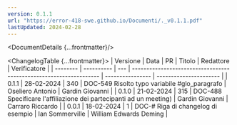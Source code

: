 ```yaml
---
version: 0.1.1
url: "https://error-418-swe.github.io/Documenti/._v0.1.1.pdf"
lastUpdated: 2024-02-28
---
```



<DocumentDetails {...frontmatter}/>

<ChangelogTable {...frontmatter}>
| Versione | Data       | PR  | Titolo                                                             | Redattore        | Verificatore           |
| -------- | ---------- | --- | ------------------------------------------------------------------ | ---------------- | ---------------------- |
| 0.1.1    | 28-02-2024 | 340 | DOC-549 Risolto typo variabile #glo_paragrafo                      | Oseliero Antonio | Gardin Giovanni        |
| 0.1.0    | 21-02-2024 | 315 | DOC-488 Specificare l'affiliazione dei partecipanti ad un meeting) | Gardin Giovanni  | Carraro Riccardo       |
| 0.0.1    | 18-02-2024 | 1   | DOC-# Riga di changelog di esempio                                 | Ian Sommerville  | William Edwards Deming |
</ChangelogTable>

